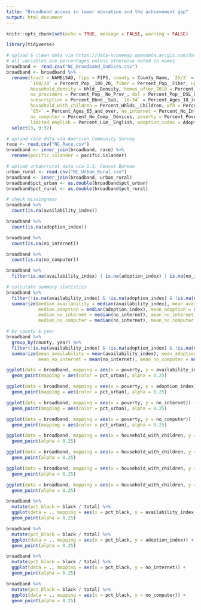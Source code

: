 ```yaml
---
title: "Broadband access in lower education and the achievement gap"
output: html_document
---
```


```r
knitr::opts_chunk$set(echo = TRUE, message = FALSE, warning = FALSE)
```

```r
library(tidyverse)
```

```r
# upload & clean data via https://data-nconemap.opendata.arcgis.com/datasets/broadbandindices-bytract-allyears
# all variables are percentages unless otherwise noted in names
broadband <- read.csv("NC_Broadband_Indices.csv")
broadband <- broadband %>% 
  rename(tract = NAMELSAD, fips = FIPS, county = County_Name, `25/3` = Percent_Pop__25_3, 
         `100/20` = Percent_Pop__100_20, fiber = Percent_Pop__Fiber, upload_download_ratio = Up_Down_Ratio, 
         household_density = Hhld__Density, homes_after_2010 = Percent_Age_Home, 
         no_providers = Percent_Pop__No_Prov_, dsl = Percent_Pop__DSL_Only, availability_index = Availability, 
         subscription = Percent_Bbnd__Sub, `18-34` = Percent_Ages_18_34, bachelors = Percent_Bach_, 
         household_with_children = Percent_Hhlds__Children, wfh = Percent_Work_from_home,
         `65+` = Percent_Ages_65_and_over, no_internet = Percent_No_Int__Access, 
         no_computer = Percent_No_Comp__Devices, poverty = Percent_Poverty, disability = Percent_Disability, 
         limited_english = Percent_Lim__English, adoption_index = Adoption, year = YEAR) %>% 
  select(3, 9:32)

# upload race data via American Community Survey
race <- read.csv("NC_Race.csv")
broadband <- inner_join(broadband, race) %>% 
  rename(pacific_islander = pacific.islander)

# upload urban/rural data via U.S. Census Bureau
urban_rural <- read.csv("NC_Urban_Rural.csv")
broadband <- inner_join(broadband, urban_rural)
broadband$pct_urban <- as.double(broadband$pct_urban)
broadband$pct_rural <- as.double(broadband$pct_rural)

```

```r
# check missingness
broadband %>% 
  count(is.na(availability_index))

broadband %>% 
  count(is.na(adoption_index))

broadband %>% 
  count(is.na(no_internet))

broadband %>% 
  count(is.na(no_computer))

broadband %>% 
  filter(is.na(availability_index) | is.na(adoption_index) | is.na(no_internet) | is.na(no_computer))

# calculate summary statistics
broadband %>% 
  filter(!is.na(availability_index) & !is.na(adoption_index) & !is.na(no_internet) & !is.na(no_computer)) %>% 
  summarize(median_availability = median(availability_index), mean_availability = mean(availability_index),
            median_adoption = median(adoption_index), mean_adoption = mean(adoption_index),
            median_no_internet = median(no_internet), mean_no_internet = mean(no_internet),
            median_no_computer = median(no_internet), mean_no_computer = mean(no_internet))

# by county & year
broadband %>% 
  group_by(county, year) %>% 
  filter(!is.na(availability_index) & !is.na(adoption_index) & !is.na(no_internet) & !is.na(no_computer)) %>% 
  summarize(mean_availability = mean(availability_index), mean_adoption = mean(adoption_index),
            mean_no_internet = mean(no_internet), mean_no_computer = mean(no_internet))
```

```r
ggplot(data = broadband, mapping = aes(x = poverty, y = availability_index)) +
  geom_point(mapping = aes(color = pct_urban), alpha = 0.25)

ggplot(data = broadband, mapping = aes(x = poverty, y = adoption_index)) +
  geom_point(mapping = aes(color = pct_urban), alpha = 0.25)

ggplot(data = broadband, mapping = aes(x = poverty, y = no_internet)) +
  geom_point(mapping = aes(color = pct_urban), alpha = 0.25)

ggplot(data = broadband, mapping = aes(x = poverty, y = no_computer)) +
  geom_point(mapping = aes(color = pct_urban), alpha = 0.25)

ggplot(data = broadband, mapping = aes(x = household_with_children, y = availability_index)) +
  geom_point(alpha = 0.25)

ggplot(data = broadband, mapping = aes(x = household_with_children, y = adoption_index)) +
  geom_point(alpha = 0.25)

ggplot(data = broadband, mapping = aes(x = household_with_children, y = no_internet)) +
  geom_point(alpha = 0.25)

ggplot(data = broadband, mapping = aes(x = household_with_children, y = no_computer)) +
  geom_point(alpha = 0.25)

broadband %>% 
  mutate(pct_black = black / total) %>% 
  ggplot(data = ., mapping = aes(x = pct_black, y = availability_index)) +
  geom_point(alpha = 0.25)

broadband %>% 
  mutate(pct_black = black / total) %>% 
  ggplot(data = ., mapping = aes(x = pct_black, y = adoption_index)) +
  geom_point(alpha = 0.25)

broadband %>% 
  mutate(pct_black = black / total) %>% 
  ggplot(data = ., mapping = aes(x = pct_black, y = no_internet)) +
  geom_point(alpha = 0.25)

broadband %>% 
  mutate(pct_black = black / total) %>% 
  ggplot(data = ., mapping = aes(x = pct_black, y = no_computer)) +
  geom_point(alpha = 0.25)
```